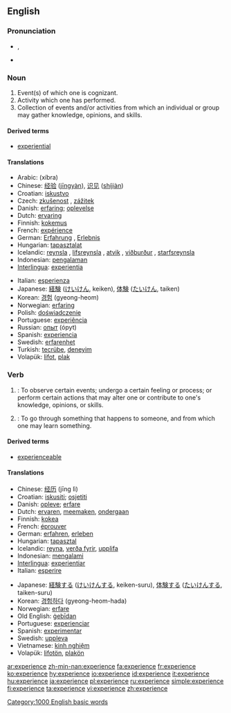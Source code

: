 {{see|expérience}}
==English==
{{wikipedia}}
===Pronunciation===
*{{IPA|/ɪksˈpɪɹiəns/}}, {{SAMPA|/Iks"pIr\i@ns/}}
*{{audio|en-us-experience.ogg|Audio (US)}}

===Noun===
{{en-noun}}

# Event(s) of which one is cognizant.
# Activity which one has performed.
# Collection of events and/or activities from which an individual or group may gather knowledge, opinions, and skills.

====Derived terms====
*[[experiential]]

====Translations====
{{top}}
*Arabic: {{ARchar|[[خبرة]]}} (xíbra) {{f}}
*Chinese: [[经验]] ([[jingyan|jīngyàn]]), [[识见]] ([[shijian|shíjiàn]])
*Croatian: [[iskustvo]] {{n}}
*Czech: [[zkušenost]] {{f}}, [[zážitek]] {{f}}
*Danish: [[erfaring]]; [[oplevelse]]
*Dutch: [[ervaring]] {{f}}
*Finnish: [[kokemus]]
*French: [[expérience]] {{f}}
*German: [[Erfahrung]] {{f}}, [[Erlebnis]] {{n}}
*Hungarian: [[tapasztalat]]
*Icelandic: [[reynsla]] {{f}}, [[lífsreynsla]] {{f}}, [[atvik]] {{n}}, [[viðburður]] {{m}}, [[starfsreynsla]] {{f}}
*Indonesian: [[alam|pengalaman]]
*[[Interlingua]]: [[experientia]]
{{mid}}
*Italian: [[esperienza]] {{f}}
*Japanese: [[経験]] ([[けいけん]], keiken), [[体験]] ([[たいけん]], taiken)
*Korean: [[경험]] (gyeong-heom)
*Norwegian: [[erfaring]]
*Polish: [[doświadczenie]] {{n}}
*Portuguese: [[experiência]] {{f}}
*Russian: [[опыт]] (ópyt) {{m}}
*Spanish: [[experiencia]] {{f}}
*Swedish: [[erfarenhet]]
*Turkish: [[tecrübe]], [[deneyim]]
*Volapük: [[lifot]], [[plak]]

{{bottom}}

===Verb===
{{en-verb|experienc|ing}}

# {{transitive}}: To observe certain events; undergo a certain feeling or process; or perform certain actions that may alter one or contribute  to one's knowledge, opinions, or skills.
# {{rfv-sense}} {{intransitive}}: To go through something that happens to someone, and from which one may learn something.

====Derived terms====
*[[experienceable]]

====Translations====
{{top}}
*Chinese: [[经历]] (jīng lì)
*Croatian: [[iskusiti]]; [[osjetiti]]
*Danish: [[opleve]]; [[erfare]]
*Dutch: [[ervaren]], [[meemaken]], [[ondergaan]]
*Finnish: [[kokea]]
*French: [[éprouver]]
*German: [[erfahren]], [[erleben]]
*Hungarian: [[tapasztal]]
*Icelandic: [[reyna]], [[verða fyrir]], [[upplifa]]
*Indonesian: [[alam|mengalami]]
*[[Interlingua]]: [[experientiar]]
*Italian: [[esperire]]
{{mid}}
*Japanese: [[経験]]する ([[けいけん]]する, keiken-suru), [[体験]]する ([[たいけん]]する, taiken-suru)
*Korean: [[경험하다]] (gyeong-heom-hada)
*Norwegian: [[erfare]]
*Old English: [[gebidan|ġebīdan]]
*Portuguese: [[experienciar]]
*Spanish: [[experimentar]]
*Swedish: [[uppleva]]
*Vietnamese: [[kinh nghiệm]]
*Volapük: [[lifotön]], [[plakön]]
{{bottom}}

[[Category:1000 English basic words]]

[[ar:experience]]
[[zh-min-nan:experience]]
[[fa:experience]]
[[fr:experience]]
[[ko:experience]]
[[hy:experience]]
[[io:experience]]
[[id:experience]]
[[it:experience]]
[[hu:experience]]
[[ja:experience]]
[[pl:experience]]
[[ru:experience]]
[[simple:experience]]
[[fi:experience]]
[[ta:experience]]
[[vi:experience]]
[[zh:experience]]